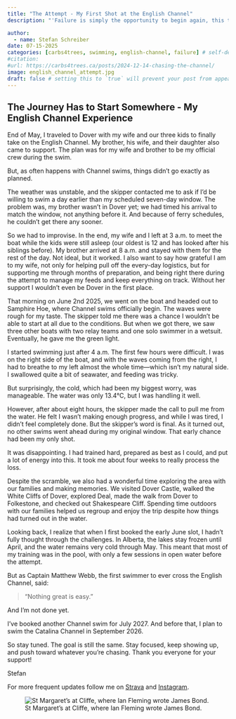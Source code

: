 ```yaml
---
title: "The Attempt - My First Shot at the English Channel"
description: "'Failure is simply the opportunity to begin again, this time more intelligently.' - Henry Ford"

author:
  - name: Stefan Schreiber
date: 07-15-2025
categories: [carbs4trees, swimming, english-channel, failure] # self-defined categories
#citation: 
#url: https://carbs4trees.ca/posts/2024-12-14-chasing-the-channel/ 
image: english_channel_attempt.jpg
draft: false # setting this to `true` will prevent your post from appearing on your listing page until you're ready!
---
```


## The Journey Has to Start Somewhere - My English Channel Experience

End of May, I traveled to Dover with my wife and our three kids to finally take on the English Channel. My brother, his wife, and their daughter also came to support. The plan was for my wife and brother to be my official crew during the swim.

But, as often happens with Channel swims, things didn’t go exactly as planned.

The weather was unstable, and the skipper contacted me to ask if I’d be willing to swim a day earlier than my scheduled seven-day window. The problem was, my brother wasn’t in Dover yet; we had timed his arrival to match the window, not anything before it. And because of ferry schedules, he couldn’t get there any sooner.

So we had to improvise. In the end, my wife and I left at 3 a.m. to meet the boat while the kids were still asleep (our oldest is 12 and has looked after his siblings before). My brother arrived at 8 a.m. and stayed with them for the rest of the day. Not ideal, but it worked.
I also want to say how grateful I am to my wife, not only for helping pull off the every-day logistics, but for supporting me through months of preparation, and being right there during the attempt to manage my feeds and keep everything on track. Without her support I wouldn't even be Dover in the first place.

That morning on June 2nd 2025, we went on the boat and  headed out to Samphire Hoe, where Channel swims officially begin. The waves were rough for my taste. The skipper told me there was a chance I wouldn’t be able to start at all due to the conditions. But when we got there, we saw three other boats with two relay teams and one solo swimmer in a wetsuit. Eventually, he gave me the green light.

I started swimming just after 4 a.m. The first few hours were difficult. I was on the right side of the boat, and with the waves coming from the right, I had to breathe to my left almost the whole time—which isn’t my natural side. I swallowed quite a bit of seawater, and feeding was tricky.

But surprisingly, the cold, which had been my biggest worry, was manageable. The water was only 13.4°C, but I was handling it well.

However, after about eight hours, the skipper made the call to pull me from the water. He felt I wasn’t making enough progress, and while I was tired, I didn’t feel completely done. But the skipper’s word is final. As it turned out, no other swims went ahead during my original window. That early chance had been my only shot.

It was disappointing. I had trained hard, prepared as best as I could, and put a lot of energy into this. It took me about four weeks to really process the loss.

Despite the scramble, we also had a wonderful time exploring the area with our families and making memories. We visited Dover Castle, walked the White Cliffs of Dover, explored Deal, made the walk from Dover to Folkestone, and checked out Shakespeare Cliff. Spending time outdoors with our families helped us regroup and enjoy the trip despite how things had turned out in the water.

Looking back, I realize that when I first booked the early June slot, I hadn’t fully thought through the challenges. In Alberta, the lakes stay frozen until April, and the water remains very cold through May. This meant that most of my training was in the pool, with only a few sessions in open water before the attempt.

But as Captain Matthew Webb, the first swimmer to ever cross the English Channel, said:

> “Nothing great is easy.”

And I’m not done yet.

I’ve booked another Channel swim for July 2027. And before that, I plan to swim the Catalina Channel in September 2026.

So stay tuned. The goal is still the same.
Stay focused, keep showing up, and push toward whatever you’re chasing.
Thank you everyone for your support!

Stefan


For more frequent updates follow me on [Strava](https://www.strava.com/athletes/2224756) and [Instagram](https://www.instagram.com/carbs4trees/).

![St Margaret's at Cliffe, where Ian Fleming wrote James Bond.](st_margaret.jpg){width=80%,fig-align="left"}
